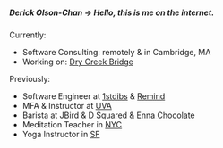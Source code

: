 <div className="about">

##### Derick Olson-Chan -> Hello, this is me on the internet.

Currently:

- Software Consulting: remotely & in Cambridge, MA
- Working on: [Dry Creek Bridge](https://libraetd.lib.virginia.edu/public_view/ff365641t)

Previously:

- Software Engineer at [1stdibs](https://1stdibs.com) & [Remind](https://remind.com/chat)
- MFA & Instructor at [UVA](https://english.as.virginia.edu/people/profile/do7wz)
- Barista at [JBird](https://www.jbirdsupply.com/) & [D Squared](http://www.dsquaredjava.com/) & [Enna Chocolate](https://ennachocolate.com/)
- Meditation Teacher in [NYC](https://openmeditations.org/)
- Yoga Instructor in [SF](https://yogasocietysanfrancisco.com/)

</div>

<style jsx>{`
  .about {
    margin-top: 8rem;
  }
`}</style>
